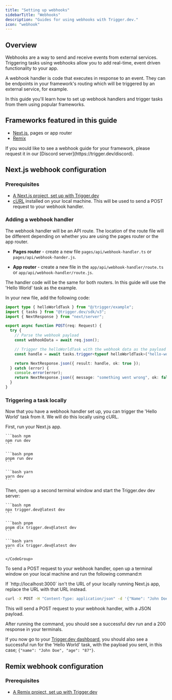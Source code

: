 ```yaml
---
title: "Setting up webhooks"
sidebarTitle: "Webhooks"
description: "Guides for using webhooks with Trigger.dev."
icon: "webhook"
---
```


## Overview

Webhooks are a way to send and receive events from external services. Triggering tasks using webhooks allow you to add real-time, event driven functionality to your app.

A webhook handler is code that executes in response to an event. They can be endpoints in your framework's routing which will be triggered by an external service, for example.

In this guide you'll learn how to set up webhook handlers and trigger tasks from them using popular frameworks.

## Frameworks featured in this guide

- [Next.js](/guides/frameworks/webhooks#nextjs-webhook-configuration), pages or app router
- [Remix](/guides/frameworks/webhooks#remix-webhook-configuration)

<Note>
  If you would like to see a webhook guide for your framework, please request it in our [Discord
  server](https://trigger.dev/discord).
</Note>

## Next.js webhook configuration

### Prerequisites

- [A Next.js project, set up with Trigger.dev](/guides/frameworks/nextjs)
- [cURL](https://curl.se/) installed on your local machine. This will be used to send a POST request to your webhook handler.

### Adding a webhook handler

The webhook handler will be an API route. The location of the route file will be different depending on whether you are using the pages router or the app router.

- **Pages router** - create a new file `pages/api/webhook-handler.ts` or `pages/api/webhook-hander.js`.

- **App router** - create a new file in the `app/api/webhook-handler/route.ts` or `app/api/webhook-handler/route.js`.

The handler code will be the same for both routers. In this guide will use the 'Hello World' task as the example.

In your new file, add the following code:

```ts
import type { helloWorldTask } from "@/trigger/example";
import { tasks } from "@trigger.dev/sdk/v3";
import { NextResponse } from "next/server";

export async function POST(req: Request) {
  try {
    // Parse the webhook payload
    const webhookData = await req.json();

    // Trigger the helloWorldTask with the webhook data as the payload
    const handle = await tasks.trigger<typeof helloWorldTask>("hello-world", webhookData);

    return NextResponse.json({ result: handle, ok: true });
  } catch (error) {
    console.error(error);
    return NextResponse.json({ message: "something went wrong", ok: false }, { status: 500 });
  }
}
```

### Triggering a task locally

Now that you have a webhook handler set up, you can trigger the 'Hello World' task from it. We will do this locally using cURL.

<Steps>

<Step title="Run your Next.js app and the Trigger.dev dev server">

First, run your Next.js app.

<CodeGroup>

    ```bash npm
    npm run dev
    ```

    ```bash pnpm
    pnpm run dev
    ```

    ```bash yarn
    yarn dev
    ```

</CodeGroup>

Then, open up a second terminal window and start the Trigger.dev dev server:

<CodeGroup>

    ```bash npm
    npx trigger.dev@latest dev
    ```

    ```bash pnpm
    pnpm dlx trigger.dev@latest dev
    ```

    ```bash yarn
    yarn dlx trigger.dev@latest dev
    ```

    </CodeGroup>

</Step>

<Step title="Trigger the webhook with some dummy data">

To send a POST request to your webhook handler, open up a terminal window on your local machine and run the following command:π

<Tip>
  If `http://localhost:3000` isn't the URL of your locally running Next.js app, replace the URL with
  that URL instead.
</Tip>

```bash
curl -X POST -H "Content-Type: application/json" -d '{"Name": "John Doe", "Age": "87"}' http://localhost:3000/api/webhook-handler
```

This will send a POST request to your webhook handler, with a JSON payload.

</Step>

<Step title="Check the task ran successfully">

After running the command, you should see a successful dev run and a 200 response in your terminals.

If you now go to your [Trigger.dev dashboard](https://cloud.trigger.dev), you should also see a successful run for the 'Hello World' task, with the payload you sent, in this case; `{"name": "John Doe", "age": "87"}`.

</Step>

</Steps>

## Remix webhook configuration

### Prerequisites

- [A Remix project, set up with Trigger.dev](/guides/frameworks/remix)
